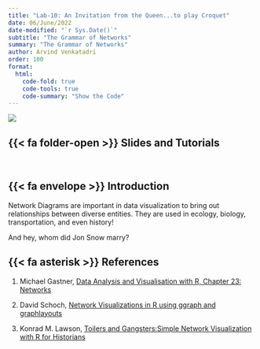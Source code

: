 ```yaml
---
title: "Lab-10: An Invitation from the Queen...to play Croquet"
date: 06/June/2022
date-modified: "`r Sys.Date()`"
subtitle: "The Grammar of Networks"
summary: "The Grammar of Networks"
author: Arvind Venkatadri
order: 100
format: 
  html: 
    code-fold: true
    code-tools: true
    code-summary: "Show the Code"
---
```


![](featured.jpg)

## {{< fa folder-open >}} Slides and Tutorials

<a href="/content/slides/r-slides/networks/index.qmd">
<i class="fa-solid fa-file-powerpoint fa-2x"></i></a>     
<a href="/content/labs/r-labs/networks/index.qmd">
<i class="fa-solid fa-code fa-2xl"></i></a>

## {{< fa envelope >}} Introduction

Network Diagrams are important in data visualization to bring out
relationships between diverse entities. They are used in ecology,
biology, transportation, and even history!

And hey, whom did Jon Snow marry?

## {{< fa asterisk >}} References

1.  Michael Gastner, [Data Analysis and Visualisation with R, Chapter
    23:
    Networks](https://michaelgastner.com/DAVisR2021/chap-networks.html)

2.  David Schoch, [Network Visualizations in R using ggraph and
    graphlayouts](http://mr.schochastics.net/netVizR.html)

3.  Konrad M. Lawson, [Toilers and Gangsters:Simple Network
    Visualization with R for
    Historians](https://kmlawson.github.io/dh-tutorials/network.html)
